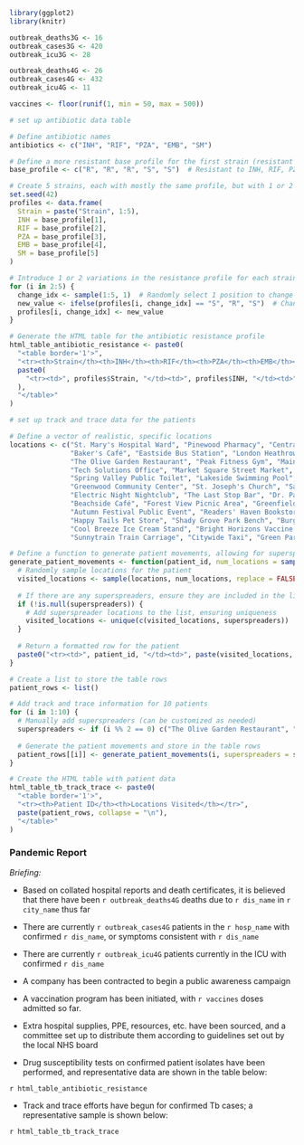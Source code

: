 ```r

library(ggplot2)
library(knitr)

outbreak_deaths3G <- 16
outbreak_cases3G <- 420
outbreak_icu3G <- 28

outbreak_deaths4G <- 26
outbreak_cases4G <- 432
outbreak_icu4G <- 11

vaccines <- floor(runif(1, min = 50, max = 500))

# set up antibiotic data table

# Define antibiotic names
antibiotics <- c("INH", "RIF", "PZA", "EMB", "SM")

# Define a more resistant base profile for the first strain (resistant to 3 antibiotics)
base_profile <- c("R", "R", "R", "S", "S")  # Resistant to INH, RIF, PZA, susceptible to EMB and SM

# Create 5 strains, each with mostly the same profile, but with 1 or 2 changes for each
set.seed(42)
profiles <- data.frame(
  Strain = paste("Strain", 1:5),
  INH = base_profile[1],
  RIF = base_profile[2],
  PZA = base_profile[3],
  EMB = base_profile[4],
  SM = base_profile[5]
)

# Introduce 1 or 2 variations in the resistance profile for each strain (other than Strain 1)
for (i in 2:5) {
  change_idx <- sample(1:5, 1)  # Randomly select 1 position to change
  new_value <- ifelse(profiles[i, change_idx] == "S", "R", "S")  # Change S to R or vice versa
  profiles[i, change_idx] <- new_value
}

# Generate the HTML table for the antibiotic resistance profile
html_table_antibiotic_resistance <- paste0(
  "<table border='1'>",
  "<tr><th>Strain</th><th>INH</th><th>RIF</th><th>PZA</th><th>EMB</th><th>SM</th></tr>",
  paste0(
    "<tr><td>", profiles$Strain, "</td><td>", profiles$INH, "</td><td>", profiles$RIF, "</td><td>", profiles$PZA, "</td><td>", profiles$EMB, "</td><td>", profiles$SM, "</td></tr>", collapse = "\n"
  ),
  "</table>"
)

# set up track and trace data for the patients

# Define a vector of realistic, specific locations
locations <- c("St. Mary's Hospital Ward", "Pinewood Pharmacy", "Central Train Station", "Downtown Shopping Mall", "Greenfield Supermarket", 
               "Baker's Café", "Eastside Bus Station", "London Heathrow Airport", "Mill Park Public Park", "Cineplex Cinema", 
               "The Olive Garden Restaurant", "Peak Fitness Gym", "Main Street Bus Stop", "City Library", "University of East London Campus", 
               "Tech Solutions Office", "Market Square Street Market", "The Royal Art Gallery", "Metropolitan Museum", "Sunnydale Hotel", 
               "Spring Valley Public Toilet", "Lakeside Swimming Pool", "Tidewater Beach", "Hillview Zoo", "Royal Hotel Lobby", 
               "Greenwood Community Center", "St. Joseph's Church", "Sapphire Concert Hall", "St. Anne's School", 
               "Electric Night Nightclub", "The Last Stop Bar", "Dr. Patel's Clinic", "Sunset Food Court", "Riverfront Bus Station", 
               "Beachside Café", "Forest View Picnic Area", "Greenfield Sports Stadium", "Lakeside Wedding Venue", 
               "Autumn Festival Public Event", "Readers' Haven Bookstore", "Red's Food Truck", "Sunny Park Amusement Park", 
               "Happy Tails Pet Store", "Shady Grove Park Bench", "Burger Joint Fast Food Outlet", "Town Square Laundromat", 
               "Cool Breeze Ice Cream Stand", "Bright Horizons Vaccine Clinic", "Hope Foundation Charity Event", "Riverside Pub", 
               "Sunnytrain Train Carriage", "Citywide Taxi", "Green Park Subway Station", "Cashpoint ATM", "Main Street Bank")

# Define a function to generate patient movements, allowing for superspreader locations
generate_patient_movements <- function(patient_id, num_locations = sample(10:20, 1), superspreaders = NULL) {
  # Randomly sample locations for the patient
  visited_locations <- sample(locations, num_locations, replace = FALSE)
  
  # If there are any superspreaders, ensure they are included in the list of visited locations
  if (!is.null(superspreaders)) {
    # Add superspreader locations to the list, ensuring uniqueness
    visited_locations <- unique(c(visited_locations, superspreaders))
  }
  
  # Return a formatted row for the patient
  paste0("<tr><td>", patient_id, "</td><td>", paste(visited_locations, collapse = ", "), "</td></tr>")
}

# Create a list to store the table rows
patient_rows <- list()

# Add track and trace information for 10 patients
for (i in 1:10) {
  # Manually add superspreaders (can be customized as needed)
  superspreaders <- if (i %% 2 == 0) c("The Olive Garden Restaurant", "Electric Night Nightclub") else NULL
  
  # Generate the patient movements and store in the table rows
  patient_rows[[i]] <- generate_patient_movements(i, superspreaders = superspreaders)
}

# Create the HTML table with patient data
html_table_tb_track_trace <- paste0(
  "<table border='1'>",
  "<tr><th>Patient ID</th><th>Locations Visited</th></tr>",
  paste(patient_rows, collapse = "\n"),
  "</table>"
)
```

### Pandemic Report {.unnumbered}

*Briefing:*

* Based on collated hospital reports and death certificates, it is believed that there have been `r outbreak_deaths4G` deaths due to `r dis_name` in `r city_name` thus far

* There are currently `r outbreak_cases4G` patients in the `r hosp_name` with confirmed `r dis_name`, or symptoms consistent with `r dis_name`

* There are currently `r outbreak_icu4G`  patients currently in the ICU with confirmed `r dis_name`

* A company has been contracted to begin a public awareness campaign

* A vaccination program has been initiated, with `r vaccines` doses admitted so far.

* Extra hospital supplies, PPE, resources, etc. have been sourced, and a committee set up to distribute them according to guidelines set out by the local NHS board

* Drug susceptibility tests on confirmed patient isolates have been performed, and representative data are shown in the table below:

`r html_table_antibiotic_resistance`

* Track and trace efforts have begun for confirmed Tb cases; a representative sample is shown below: 

`r html_table_tb_track_trace`


